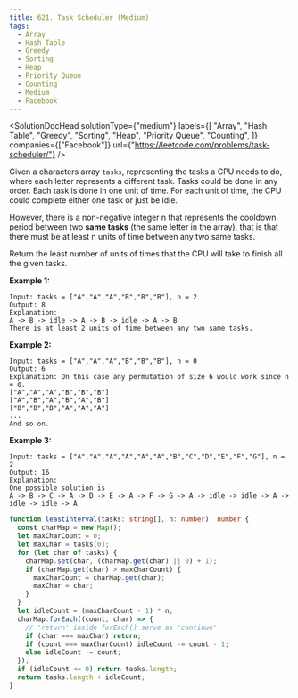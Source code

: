 ```yaml
---
title: 621. Task Scheduler (Medium)
tags:
  - Array
  - Hash Table
  - Greedy
  - Sorting
  - Heap
  - Priority Queue
  - Counting
  - Medium
  - Facebook
---
```



<SolutionDocHead
  solutionType={"medium"}
  labels={[
    "Array",
    "Hash Table",
    "Greedy",
    "Sorting",
    "Heap",
    "Priority Queue",
    "Counting",
  ]}
  companies={["Facebook"]}
  url={"https://leetcode.com/problems/task-scheduler/"}
/>

Given a characters array `tasks`, representing the tasks a CPU needs to do, where each letter represents a different task. Tasks could be done in any order. Each task is done in one unit of time. For each unit of time, the CPU could complete either one task or just be idle.

However, there is a non-negative integer n that represents the cooldown period between two <b>same tasks</b> (the same letter in the array), that is that there must be at least n units of time between any two same tasks.

Return the least number of units of times that the CPU will take to finish all the given tasks.

<b>Example 1:</b>

```
Input: tasks = ["A","A","A","B","B","B"], n = 2
Output: 8
Explanation:
A -> B -> idle -> A -> B -> idle -> A -> B
There is at least 2 units of time between any two same tasks.
```

<b>Example 2:</b>

```
Input: tasks = ["A","A","A","B","B","B"], n = 0
Output: 6
Explanation: On this case any permutation of size 6 would work since n = 0.
["A","A","A","B","B","B"]
["A","B","A","B","A","B"]
["B","B","B","A","A","A"]
...
And so on.
```

<b>Example 3:</b>

```
Input: tasks = ["A","A","A","A","A","A","B","C","D","E","F","G"], n = 2
Output: 16
Explanation:
One possible solution is
A -> B -> C -> A -> D -> E -> A -> F -> G -> A -> idle -> idle -> A -> idle -> idle -> A
```

```ts title=solution.ts
function leastInterval(tasks: string[], n: number): number {
  const charMap = new Map();
  let maxCharCount = 0;
  let maxChar = tasks[0];
  for (let char of tasks) {
    charMap.set(char, (charMap.get(char) || 0) + 1);
    if (charMap.get(char) > maxCharCount) {
      maxCharCount = charMap.get(char);
      maxChar = char;
    }
  }
  let idleCount = (maxCharCount - 1) * n;
  charMap.forEach((count, char) => {
    // 'return' inside forEach() serve as 'continue'
    if (char === maxChar) return;
    if (count === maxCharCount) idleCount -= count - 1;
    else idleCount -= count;
  });
  if (idleCount <= 0) return tasks.length;
  return tasks.length + idleCount;
}
```
